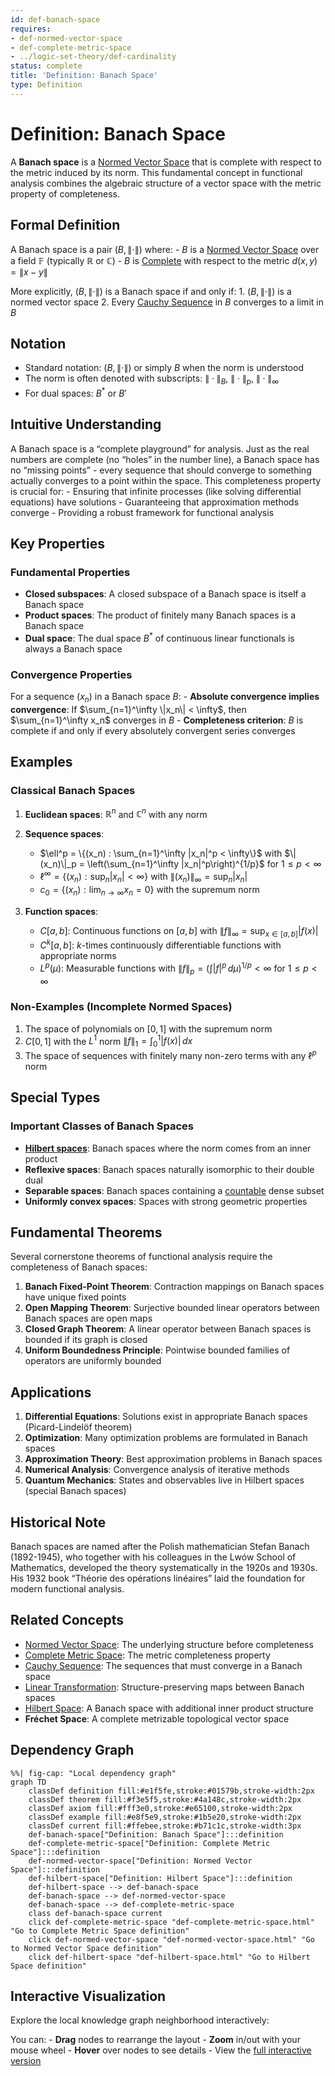 ```yaml
---
id: def-banach-space
requires:
- def-normed-vector-space
- def-complete-metric-space
- ../logic-set-theory/def-cardinality
status: complete
title: 'Definition: Banach Space'
type: Definition
---
```


# Definition: Banach Space {#def-banach-space}

A **Banach space** is a [Normed Vector Space](def-normed-vector-space.qmd) that is complete with respect to the metric induced by its norm. This fundamental concept in functional analysis combines the algebraic structure of a vector space with the metric property of completeness.

## Formal Definition

A Banach space is a pair $(B, \|\cdot\|)$ where:
- $B$ is a [Normed Vector Space](def-normed-vector-space.qmd) over a field $\mathbb{F}$ (typically $\mathbb{R}$ or $\mathbb{C}$)
- $B$ is [Complete](def-complete-metric-space.qmd) with respect to the metric $d(x,y) = \|x - y\|$

More explicitly, $(B, \|\cdot\|)$ is a Banach space if and only if:
1. $(B, \|\cdot\|)$ is a normed vector space
2. Every [Cauchy Sequence](def-cauchy-sequence.qmd) in $B$ converges to a limit in $B$

## Notation

- Standard notation: $(B, \|\cdot\|)$ or simply $B$ when the norm is understood
- The norm is often denoted with subscripts: $\|\cdot\|_B$, $\|\cdot\|_p$, $\|\cdot\|_\infty$
- For dual spaces: $B^*$ or $B'$

## Intuitive Understanding

A Banach space is a "complete playground" for analysis. Just as the real numbers are complete (no "holes" in the number line), a Banach space has no "missing points" - every sequence that should converge to something actually converges to a point within the space. This completeness property is crucial for:
- Ensuring that infinite processes (like solving differential equations) have solutions
- Guaranteeing that approximation methods converge
- Providing a robust framework for functional analysis

## Key Properties

### Fundamental Properties

- **Closed subspaces**: A closed subspace of a Banach space is itself a Banach space
- **Product spaces**: The product of finitely many Banach spaces is a Banach space
- **Dual space**: The dual space $B^*$ of continuous linear functionals is always a Banach space

### Convergence Properties

For a sequence $(x_n)$ in a Banach space $B$:
- **Absolute convergence implies convergence**: If $\sum_{n=1}^\infty \|x_n\| < \infty$, then $\sum_{n=1}^\infty x_n$ converges in $B$
- **Completeness criterion**: $B$ is complete if and only if every absolutely convergent series converges

## Examples

### Classical Banach Spaces

1. **Euclidean spaces**: $\mathbb{R}^n$ and $\mathbb{C}^n$ with any norm

2. **Sequence spaces**:
   - $\ell^p = \{(x_n) : \sum_{n=1}^\infty |x_n|^p < \infty\}$ with $\|(x_n)\|_p = \left(\sum_{n=1}^\infty |x_n|^p\right)^{1/p}$ for $1 \leq p < \infty$
   - $\ell^\infty = \{(x_n) : \sup_n |x_n| < \infty\}$ with $\|(x_n)\|_\infty = \sup_n |x_n|$
   - $c_0 = \{(x_n) : \lim_{n \to \infty} x_n = 0\}$ with the supremum norm

3. **Function spaces**:
   - $C[a,b]$: Continuous functions on $[a,b]$ with $\|f\|_\infty = \sup_{x \in [a,b]} |f(x)|$
   - $C^k[a,b]$: $k$-times continuously differentiable functions with appropriate norms
   - $L^p(\mu)$: Measurable functions with $\|f\|_p = \left(\int |f|^p \, d\mu\right)^{1/p} < \infty$ for $1 \leq p < \infty$

### Non-Examples (Incomplete Normed Spaces)

1. The space of polynomials on $[0,1]$ with the supremum norm
2. $C[0,1]$ with the $L^1$ norm $\|f\|_1 = \int_0^1 |f(x)| \, dx$
3. The space of sequences with finitely many non-zero terms with any $\ell^p$ norm

## Special Types

### Important Classes of Banach Spaces

- **[Hilbert spaces](def-hilbert-space.qmd)**: Banach spaces where the norm comes from an inner product
- **Reflexive spaces**: Banach spaces naturally isomorphic to their double dual
- **Separable spaces**: Banach spaces containing a [countable](../logic-set-theory/def-cardinality.qmd) dense subset
- **Uniformly convex spaces**: Spaces with strong geometric properties

## Fundamental Theorems

Several cornerstone theorems of functional analysis require the completeness of Banach spaces:

1. **Banach Fixed-Point Theorem**: Contraction mappings on Banach spaces have unique fixed points
2. **Open Mapping Theorem**: Surjective bounded linear operators between Banach spaces are open maps
3. **Closed Graph Theorem**: A linear operator between Banach spaces is bounded if its graph is closed
4. **Uniform Boundedness Principle**: Pointwise bounded families of operators are uniformly bounded

## Applications

1. **Differential Equations**: Solutions exist in appropriate Banach spaces (Picard-Lindelöf theorem)
2. **Optimization**: Many optimization problems are formulated in Banach spaces
3. **Approximation Theory**: Best approximation problems in Banach spaces
4. **Numerical Analysis**: Convergence analysis of iterative methods
5. **Quantum Mechanics**: States and observables live in Hilbert spaces (special Banach spaces)

## Historical Note

Banach spaces are named after the Polish mathematician Stefan Banach (1892-1945), who together with his colleagues in the Lwów School of Mathematics, developed the theory systematically in the 1920s and 1930s. His 1932 book "Théorie des opérations linéaires" laid the foundation for modern functional analysis.

## Related Concepts

- [Normed Vector Space](def-normed-vector-space.qmd): The underlying structure before completeness
- [Complete Metric Space](def-complete-metric-space.qmd): The metric completeness property
- [Cauchy Sequence](def-cauchy-sequence.qmd): The sequences that must converge in a Banach space
- [Linear Transformation](../algebra/def-linear-transformation.qmd): Structure-preserving maps between Banach spaces
- [Hilbert Space](def-hilbert-space.qmd): A Banach space with additional inner product structure
- **Fréchet Space**: A complete metrizable topological vector space

## Dependency Graph

```mermaid
%%| fig-cap: "Local dependency graph"
graph TD
    classDef definition fill:#e1f5fe,stroke:#01579b,stroke-width:2px
    classDef theorem fill:#f3e5f5,stroke:#4a148c,stroke-width:2px
    classDef axiom fill:#fff3e0,stroke:#e65100,stroke-width:2px
    classDef example fill:#e8f5e9,stroke:#1b5e20,stroke-width:2px
    classDef current fill:#ffebee,stroke:#b71c1c,stroke-width:3px
    def-banach-space["Definition: Banach Space"]:::definition
    def-complete-metric-space["Definition: Complete Metric Space"]:::definition
    def-normed-vector-space["Definition: Normed Vector Space"]:::definition
    def-hilbert-space["Definition: Hilbert Space"]:::definition
    def-hilbert-space --> def-banach-space
    def-banach-space --> def-normed-vector-space
    def-banach-space --> def-complete-metric-space
    class def-banach-space current
    click def-complete-metric-space "def-complete-metric-space.html" "Go to Complete Metric Space definition"
    click def-normed-vector-space "def-normed-vector-space.html" "Go to Normed Vector Space definition"
    click def-hilbert-space "def-hilbert-space.html" "Go to Hilbert Space definition"
```

## Interactive Visualization

Explore the local knowledge graph neighborhood interactively:

::: {.graph-viz data-id="def-banach-space" data-width="700" data-height="500"}
:::

You can:
- **Drag** nodes to rearrange the layout
- **Zoom** in/out with your mouse wheel
- **Hover** over nodes to see details
- View the [full interactive version](../../output/interactive/def-banach-space.html){target="_blank"}
